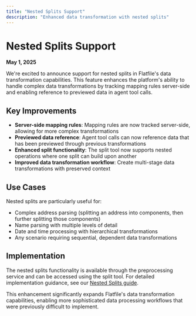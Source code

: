```yaml
---
title: "Nested Splits Support"
description: "Enhanced data transformation with nested splits"
---
```


# Nested Splits Support

**May 1, 2025**

We're excited to announce support for nested splits in Flatfile's data transformation capabilities. This feature enhances the platform's ability to handle complex data transformations by tracking mapping rules server-side and enabling reference to previewed data in agent tool calls.

## Key Improvements

- **Server-side mapping rules**: Mapping rules are now tracked server-side, allowing for more complex transformations
- **Previewed data reference**: Agent tool calls can now reference data that has been previewed through previous transformations
- **Enhanced split functionality**: The split tool now supports nested operations where one split can build upon another
- **Improved data transformation workflow**: Create multi-stage data transformations with preserved context

## Use Cases

Nested splits are particularly useful for:

- Complex address parsing (splitting an address into components, then further splitting those components)
- Name parsing with multiple levels of detail
- Date and time processing with hierarchical transformations
- Any scenario requiring sequential, dependent data transformations

## Implementation

The nested splits functionality is available through the preprocessing service and can be accessed using the split tool. For detailed implementation guidance, see our [Nested Splits guide](/learning-center/guides/nested-splits).

This enhancement significantly expands Flatfile's data transformation capabilities, enabling more sophisticated data processing workflows that were previously difficult to implement.